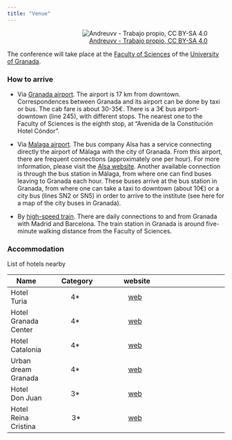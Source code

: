 ```yaml
---
title: "Venue"
---
```


::: {style="text-align:right;"}
![[Andreuvv - Trabajo propio, CC BY-SA 4.0](https://commons.wikimedia.org/w/index.php?curid=45742894)](img/fciencias.png){.roundrect}
:::

The conference will take place at the [Faculty of Sciences](https://fciencias.ugr.es) of the [University of Granada](https://ugr.es).

<!--The University of Granada (UGR) is a public university situated in the historical city of Granada, which lies just 35 km from the spectacular Sierra Nevada mountain range and 65 km from the tropical Mediterranean coast. The University was officially founded by the Emperor Charles V in the year 1531, and built on a centuries-old teaching tradition dating back to the madrasahs of the Nasrid dynasty of Granada. Approximately 70,000 individuals – students, researchers, lecturers, and administrative and support staff – are directly linked to the UGR, making it the fourth largest university in Spain.-->

### How to arrive

- Via [Granada airport](http://www.aena.es/es/aeropuerto-federico-garcia-lorca-granada-jaen/index.html). The airport is 17 km from downtown. Correspondences between Granada and its airport can be done by taxi or bus. The cab fare is about 30-35€. There is a 3€ bus airport-downtown (line 245), with different stops. The nearest one to the Faculty of Sciences is the eighth stop, at “Avenida de la Constitución Hotel Cóndor”.

- Via [Malaga airport](http://www.aena.es/es/aeropuerto-malaga/index.html). The bus company Alsa has a service connecting directly the airport of Málaga with the city of Granada. From this airport, there are frequent connections (approximately one per hour). For more information, please visit the [Alsa website](https://www.alsa.es). Another available connection is through the bus station in Málaga, from where one can find buses leaving to Granada each hour. These buses arrive at the bus station in Granada, from where one can take a taxi to downtown (about 10€) or a city bus (lines SN2 or SN5) in order to arrive to the institute (see here for a map of the city buses in Granada).

- By [high-speed train](https://www.renfe.com/es/es). There are daily connections to and from Granada with Madrid and Barcelona. The train station in Granada is around five-minute walking distance from the Faculty of Sciences.

### Accommodation

List of hotels nearby

| Name | &nbsp; Category | &nbsp; website |
| --- | :---: | :---: | :---: |
|Hotel Turia  |  4* | [web](https://turiahotels.es/en/turia-granada)
| Hotel Granada Center  |   4* | [web](https://www.hotelescenter.es/en/hotel-granada-center/) |
| Hotel Catalonia |  4* | [web](https://www.cataloniahotels.com/en/hotel/catalonia-granada) |
| Urban dream Granada | 4* | [web](https://www.urbandreamgranada.com/en/) |
| Hotel Don Juan |  3* | [web](https://www.hoteldonjuan.com/EN/home.html?_gl=1*1oeqkhv*_up*MQ..&gclid=Cj0KCQjw4Oe4BhCcARIsADQ0csm0hXUAk-l6T2NiP-a6hAXreIic68wG3MsGeMJCfo7D21-Au_E-mRAaAtKxEALw_wcB) |
| Hotel Reina Cristina | 3* | [web](https://www.hotelreinacristina.com/en/)
